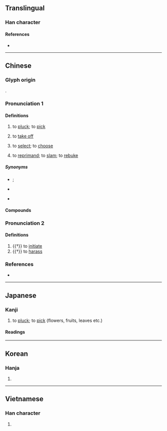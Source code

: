 {{character info}}
==Translingual==

===Han character===
{{Han char|rn=64|rad=手|as=11|sn=14|four=50027|canj=QYCB|ids=⿰扌啇}}

====References====
* {{Han ref|kx=0449.320|dkj=12582|dj=0800.170|hdz=31949.010|uh=6458|ud=25688|bh=BA4B|bd=47691}}

----

==Chinese==
{{zh-forms}}

===Glyph origin===
{{Han etym}}
{{Han compound|手|alt1=扌|啇|ls=psc|c1=s|t1=hand|c2=p}}.

===Pronunciation 1===
{{zh-pron
|m=zhāi
|ma=Zh-zhai.ogg
|c=zaak6
|h=pfs=chak
|md=diéh/cáik
|md_note=cáik - literary, diéh - vernacular
|mn=qz:tiak/tw,xm,zz:tek/qz,tw,xm,zz:tiah
|mn_note=tiak/tek - literary, tiah - vernacular
|mn-t=diah4
|w=
|mc=1
|oc=1
|cat=v
}}

====Definitions====
{{zh-hanzi}}

# to [[pluck]]; to [[pick]] {{gl|flowers, fruits, leaves etc.}}
#: {{zh-x|摘 棉花|to pick cotton}}
# to [[take off]] {{gl|glasses, hats, etc}}
#: {{zh-x|摘 眼鏡|to take off one's glasses}}
#: {{zh-x|摘 下 口罩|to take off one's mask}}
# to [[select]]; to [[choose]]
#: {{zh-x|摘錄|to make extracts}}
# {{lb|zh|literary|or in compounds}} to [[reprimand]]; to [[slam]]; to [[rebuke]]

=====Synonyms=====
* {{s|to pluck}} {{q|Hakka}} {{zh-l|拗|tr=-}}; {{q|Min Nan}} {{zh-l|挽|tr=-}}
* {{s|to select}}
{{zh-syn-saurus|選擇}}
* {{s|to reprimand}}
{{zh-syn-saurus|斥責}}

====Compounds====
{{zh-der|尋章摘句|抱蔓摘瓜|拈花摘草|拈花摘葉|指古摘今|指摘|採摘|摘三問四|摘伏發隱|摘借|摘僻|摘印|摘取|摘句尋章|摘奶|摘奸發伏|摘山煮海|摘引|摘心|摘心去肝|摘星|摘星樓|摘棉花|摘由|摘綿術|摘編|摘翠|摘膽剜心|摘花|摘芽|摘要|摘記|摘譯|摘豔薰香|摘錄|摘除|摘離|摘鞍下馬|擒奸摘伏|文摘|斷章摘句|發奸摘隱|讀者文摘}}

===Pronunciation 2===
{{zh-pron
|m=tì
|c=
|mc=2
|oc=n,2
|dial=n
|ma=y
|cat=v
}}

====Definitions====
{{zh-hanzi}}

# {{†}} to [[initiate]]
# {{†}} to [[harass]]

===References===
* {{R:yue:Hanzi}}

{{zh-cat|Elementary}}

----

==Japanese==
{{ja-kanji forms|pic2=U6458-kyu.svg|c=y}}

===Kanji===
{{ja-kanji|grade=c|rs=手11}}

# to [[pluck]]; to [[pick]] (flowers, fruits, leaves etc.)

====Readings====
{{ja-readings
|goon=ちゃく
|kanon=たく, てき
|kanyoon=てき
|kun=つ-む, ひろ-う, あばく
}}
----

==Korean==

===Hanja===
{{ko-hanja|적}}

# {{rfdef|ko|sort=手11}}

----

==Vietnamese==

===Han character===
{{vi-readings|readings=trích|rs=手11}}

# {{rfdef|vi|sort=手11}}
